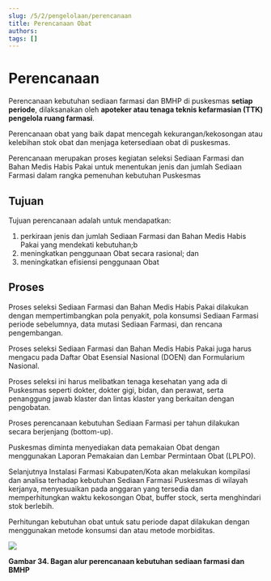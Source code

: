 ```yaml
---
slug: /5/2/pengelolaan/perencanaan
title: Perencanaan Obat
authors: 
tags: []
---
```


# Perencanaan
Perencanaan kebutuhan sediaan farmasi dan BMHP di puskesmas **setiap periode**, dilaksanakan oleh **apoteker atau tenaga teknis kefarmasian (TTK) pengelola ruang farmasi**.

Perencanaan obat yang baik dapat mencegah kekurangan/kekosongan atau kelebihan stok obat dan menjaga ketersediaan obat di puskesmas.

Perencanaan merupakan proses kegiatan seleksi Sediaan Farmasi dan Bahan Medis Habis Pakai untuk menentukan jenis dan jumlah Sediaan Farmasi dalam rangka pemenuhan kebutuhan Puskesmas
## Tujuan
Tujuan perencanaan adalah untuk mendapatkan:
1) perkiraan jenis dan jumlah Sediaan Farmasi dan Bahan Medis Habis Pakai yang mendekati kebutuhan;b
2) meningkatkan penggunaan Obat secara rasional; dan
3) meningkatkan efisiensi penggunaan Obat
## Proses
Proses seleksi Sediaan Farmasi dan Bahan Medis Habis Pakai dilakukan dengan mempertimbangkan pola penyakit, pola konsumsi Sediaan Farmasi periode sebelumnya, data mutasi Sediaan Farmasi, dan rencana pengembangan. 

Proses seleksi Sediaan Farmasi dan Bahan Medis Habis Pakai juga harus mengacu pada Daftar Obat Esensial Nasional (DOEN) dan Formularium Nasional. 

Proses seleksi ini harus melibatkan tenaga kesehatan yang ada di Puskesmas seperti dokter, dokter gigi, bidan, dan perawat, serta penanggung jawab klaster dan lintas klaster yang berkaitan dengan pengobatan. 

Proses perencanaan kebutuhan Sediaan Farmasi per tahun dilakukan secara berjenjang (bottom-up). 

Puskesmas diminta menyediakan data pemakaian Obat dengan menggunakan Laporan Pemakaian dan Lembar Permintaan Obat (LPLPO).

Selanjutnya Instalasi Farmasi Kabupaten/Kota akan melakukan kompilasi dan analisa terhadap kebutuhan Sediaan Farmasi Puskesmas di wilayah kerjanya, menyesuaikan pada anggaran yang tersedia dan memperhitungkan waktu kekosongan Obat, buffer stock, serta menghindari stok berlebih.

Perhitungan kebutuhan obat untuk satu periode dapat dilakukan dengan menggunakan metode konsumsi dan atau metode morbiditas.

![](/ilm/image096.png)

**Gambar 34. Bagan alur perencanaan kebutuhan sediaan farmasi dan BMHP**
